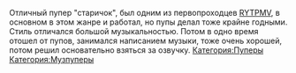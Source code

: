 {{Инфобокс для пуперов
|title2=E253MechaShadow
|другие_ники=MechaShadowVO
|image3=[[Файл:E253MechaShadow.jpg|thumb|left|200px]]
|сферы_творчества=RYTP, RYTPMV, Озвучка
|год_начала=2011
|image4=[[Файл:Андрей_Гладков.jpg|thumb|left|200px]]
|имя_фамилия=Андрей Гладков
|дата_рождения=28 июля
|место_проживания=Самара
|ссылки=
*[https://vk.com/e253mechashadow Страница ВК] 
*[https://vk.com/e253mechashadowden Группа озвучки] 
*[https://www.youtube.com/user/E253MechaShadow YouTube] 
*[https://www.youtube.com/channel/UCuN81yyJVv2qAbHlCSPgtcg Канал озвучки] 
*[https://www.twitch.tv/e253mechashadow Twitch] 
*[https://www.patreon.com/mechashadowvo Patreon] 
*[https://e253mechashadow.deviantart.com Deviantart]
}}

Отличный пупер "старичок", был одним из первопроходцев [[RYTPMV]], в основном в этом жанре и работал, но пупы делал тоже крайне годными. Стиль отличался большой музыкальностью. Потом в одно время отошел от пупов, занимался написанием музыки, тоже очень хорошей, потом решил основательно взяться за озвучку.
[[Категория:Пуперы]]
[[Категория:Музпуперы]]